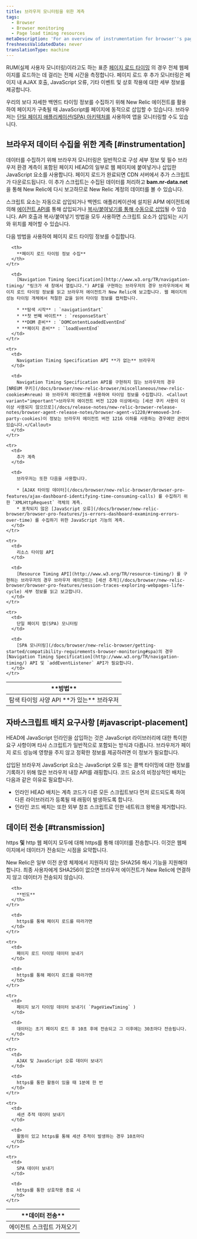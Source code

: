 ```yaml
---
title: 브라우저 모니터링을 위한 계측
tags:
  - Browser
  - Browser monitoring
  - Page load timing resources
metaDescription: 'For an overview of instrumentation for browser''s page load timing and browser monitoring features, start here.'
freshnessValidatedDate: never
translationType: machine
---
```


RUM(실제 사용자 모니터링)이라고도 하는 표준 [페이지 로드 타이밍](/docs/browser/new-relic-browser/page-load-timing/page-load-timing-process) 의 경우 전체 웹페이지를 로드하는 데 걸리는 전체 시간을 측정합니다. 페이지 로드 후 추가 모니터링은 페이지 내 AJAX 호출, JavaScript 오류, 기타 이벤트 및 상호 작용에 대한 세부 정보를 제공합니다.

우리의 <InlinePopover type="browser"/>보다 자세한 백엔드 타이밍 정보를 수집하기 위해 New Relic 에이전트를 활용하여 페이지가 구축될 때 JavaScript를 페이지에 동적으로 삽입할 수 있습니다. 브라우저는 [단일 페이지 애플리케이션(SPA) 아키텍처를](/docs/browser/single-page-app-monitoring/get-started/add-apps-single-page-app-monitoring) 사용하여 앱을 모니터링할 수도 있습니다.

## 브라우저 데이터 수집을 위한 계측 [#instrumentation]

데이터를 수집하기 위해 브라우저 모니터링은 일반적으로 구성 세부 정보 및 필수 브라우저 환경 계측이 포함된 페이지 HEAD의 일부로 웹 페이지에 붙여넣거나 삽입한 JavaScript 요소를 사용합니다. 페이지 로드가 완료되면 CDN 서버에서 추가 스크립트가 다운로드됩니다. 이 추가 스크립트는 수집된 데이터를 처리하고 **bam.nr-data.net** 을 통해 New Relic에 다시 보고하므로 New Relic 계정의 데이터를 볼 수 있습니다.

스크립트 요소는 자동으로 삽입되거나 백엔드 애플리케이션에 설치된 APM 에이전트에 의해 [에이전트 API를](/docs/browser/new-relic-browser/installation-configuration/browser-settings-ui-options-browser-monitoring#agent-instrumentation) 통해 삽입되거나 [복사/붙여넣기를 통해 수동으로 삽입](/docs/browser/new-relic-browser/installation-configuration/adding-apps-new-relic-browser#copy-paste-app)될 수 있습니다. API 호출과 복사/붙여넣기 방법을 모두 사용하면 스크립트 요소가 삽입되는 시기와 위치를 제어할 수 있습니다.

다음 방법을 사용하여 페이지 로드 타이밍 정보를 수집합니다.

<table id="navigation-api">
  <thead>
    <tr>
      <th style={{ width: "250px" }}>
        **방법**
      </th>

      <th>
        **페이지 로드 타이밍 정보 수집**
      </th>
    </tr>
  </thead>

  <tbody>
    <tr>
      <td>
        탐색 타이밍 사양 API **가 있는** 브라우저
      </td>

      <td>
        [Navigation Timing Specification](http://www.w3.org/TR/navigation-timing/ "링크가 새 창에서 열립니다.") API를 구현하는 브라우저의 경우 브라우저에서 페이지 로드 타이밍 정보를 읽고 브라우저 에이전트가 New Relic에 보고합니다. 웹 페이지의 성능 타이밍 개체에서 적절한 값을 읽어 타이밍 정보를 캡처합니다.

        * **탐색 시작** : `navigationStart`
        * **첫 번째 바이트** : `responseStart`
        * **DOM 준비** : `DOMContentLoadedEventEnd`
        * **페이지 준비** : `loadEventEnd`
      </td>
    </tr>

    <tr>
      <td>
        Navigation Timing Specification API **가 없는** 브라우저
      </td>

      <td>
        Navigation Timing Specification API를 구현하지 않는 브라우저의 경우 [NREUM 쿠키](/docs/browser/new-relic-browser/miscellaneous/new-relic-cookies#nreum) 와 브라우저 에이전트를 사용하여 타이밍 정보를 수집합니다. <Callout variant="important">브라우저 에이전트 버전 1220 이상에서는 [세션 쿠키 사용이 더 이상 사용되지 않으므로](/docs/release-notes/new-relic-browser-release-notes/browser-agent-release-notes/browser-agent-v1220/#removed-3rd-party-cookies)이 정보는 브라우저 에이전트 버전 1216 이하를 사용하는 경우에만 관련이 있습니다.</Callout>
      </td>
    </tr>

    <tr>
      <td>
        추가 계측
      </td>

      <td>
        브라우저는 또한 다음을 사용합니다.

        * [AJAX 타이밍 데이터](/docs/browser/new-relic-browser/browser-pro-features/ajax-dashboard-identifying-time-consuming-calls) 를 수집하기 위한 `XMLHttpRequest` 객체의 계측.
        * 포착되지 않은 [JavaScript 오류](/docs/browser/new-relic-browser/browser-pro-features/js-errors-dashboard-examining-errors-over-time) 를 수집하기 위한 JavaScript 기능의 계측.
      </td>
    </tr>

    <tr>
      <td>
        리소스 타이밍 API
      </td>

      <td>
        [Resource Timing API](http://www.w3.org/TR/resource-timing/) 를 구현하는 브라우저의 경우 브라우저 에이전트는 [세션 추적](/docs/browser/new-relic-browser/browser-pro-features/session-traces-exploring-webpages-life-cycle) 세부 정보를 읽고 보고합니다.
      </td>
    </tr>

    <tr>
      <td>
        단일 페이지 앱(SPA) 모니터링
      </td>

      <td>
        [SPA 모니터링](/docs/browser/new-relic-browser/getting-started/compatibility-requirements-browser-monitoring#spa)의 경우 [Navigation Timing Specification](http://www.w3.org/TR/navigation-timing/) API 및 `addEventListener` API가 필요합니다.
      </td>
    </tr>
  </tbody>
</table>

## 자바스크립트 배치 요구사항 [#javascript-placement]

HEAD에 JavaScript 인라인을 삽입하는 것은 JavaScript 라이브러리에 대한 특이한 요구 사항이며 타사 스크립트가 일반적으로 포함되는 방식과 다릅니다. 브라우저가 페이지 로드 성능에 영향을 주지 않고 정확한 정보를 제공하려면 이 정보가 필요합니다.

삽입된 브라우저 JavaScript 요소는 JavaScript 오류 또는 콜백 타이밍에 대한 정보를 기록하기 위해 많은 브라우저 내장 API를 래핑합니다. 코드 요소의 비정상적인 배치는 다음과 같은 이유로 필요합니다.

* 인라인 HEAD 배치는 계측 코드가 다른 모든 스크립트보다 먼저 로드되도록 하여 다른 라이브러리가 등록될 때 래핑이 발생하도록 합니다.
* 인라인 코드 배치는 또한 외부 참조 스크립트로 인한 네트워크 왕복을 제거합니다.

## 데이터 전송 [#transmission]

https **및** http 웹 페이지 모두에 대해 https를 통해 데이터를 전송합니다. 이것은 웹페이지에서 데이터가 전송되는 시점을 요약합니다.

<Callout variant="important">
  New Relic은 일부 이전 운영 체제에서 지원하지 않는 SHA256 해시 기능을 지원해야 합니다. 최종 사용자에게 SHA256이 없으면 브라우저 에이전트가 New Relic에 연결하지 않고 데이터가 전송되지 않습니다.
</Callout>

<table>
  <thead>
    <tr>
      <th style={{ width: "250px" }}>
        **데이터 전송**
      </th>

      <th>
        **빈도**
      </th>
    </tr>
  </thead>

  <tbody>
    <tr>
      <td>
        에이전트 스크립트 가져오기
      </td>

      <td>
        https를 통해 페이지 로드를 따라가면
      </td>
    </tr>

    <tr>
      <td>
        페이지 로드 타이밍 데이터 보내기
      </td>

      <td>
        https를 통해 페이지 로드를 따라가면
      </td>
    </tr>

    <tr>
      <td>
        페이지 보기 타이밍 데이터 보내기( `PageViewTiming` )
      </td>

      <td>
        데이터는 초기 페이지 로드 후 10초 후에 전송되고 그 이후에는 30초마다 전송됩니다.
      </td>
    </tr>

    <tr>
      <td>
        AJAX 및 JavaScript 오류 데이터 보내기
      </td>

      <td>
        https를 통한 활동이 있을 때 1분에 한 번
      </td>
    </tr>

    <tr>
      <td>
        세션 추적 데이터 보내기
      </td>

      <td>
        활동이 있고 https를 통해 세션 추적이 발생하는 경우 10초마다
      </td>
    </tr>

    <tr>
      <td>
        SPA 데이터 보내기
      </td>

      <td>
        https를 통한 상호작용 종료 시
      </td>
    </tr>
  </tbody>
</table>